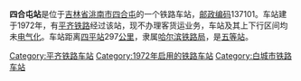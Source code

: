 {{Unreferenced|time=2020-07-23T23:22:55+00:00}}
{{noteTA
|1=zh-cn:始发车次; zh-hk:列車班次;
|2=zh-cn:车次; zh-hk:班次;
}}
{{Infobox China railway station 
|车站名称 = 四合屯站
|车站名称拼音 = 
|车站地址 = [[吉林省|吉林省]][[洮南市|洮南市]]
|归属 = [[哈尔滨铁路局|哈尔滨铁路局]]
|车站等级 = [[五等站_(中铁)|五等站]]
|线路 = [[平齐铁路|平齐铁路]]
}}
'''四合屯站'''是位于[[吉林省|吉林省]][[洮南市|洮南市]][[四合屯|四合屯]]的一个铁路车站，[[邮政编码|邮政编码]]137101。车站建于1972年，有[[平齐铁路|平齐铁路]]经过该站，现不办理客货运业务，车站及其上下行区间均未[[电气化|电气化]]。车站距离[[四平站|四平站]]297[[公里|公里]]，隶属[[哈尔滨铁路局|哈尔滨铁路局]]，是[[五等站_(中铁)|五等站]]。

{{start rail box}}
{{s-inop|[[双岗站|双岗站]]}}
{{s-line|[[平齐铁路|平齐铁路]]}}
{{s-inop|[[黑水站|黑水站]]}}
{{end box}}
{{平齐铁路}}
{{铁路车站小作品}}
{{吉林小作品}}

[[Category:平齐铁路车站|Category:平齐铁路车站]]
[[Category:1972年启用的铁路车站|Category:1972年启用的铁路车站]]
[[Category:白城市铁路车站|Category:白城市铁路车站]]